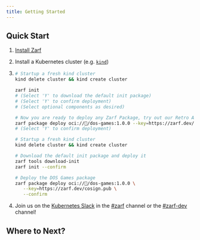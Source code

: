 ```yaml
---
title: Getting Started
---
```



## Quick Start

1. [Install Zarf](/getting-started/install)
2. Install a Kubernetes cluster (e.g. [`kind`](https://kind.sigs.k8s.io/))

3.  <Tabs>
    <TabItem label="Interactive">

    ```bash
    # Startup a fresh kind cluster
    kind delete cluster && kind create cluster

    zarf init
    # (Select 'Y' to download the default init package)
    # (Select 'Y' to confirm deployment)
    # (Select optional components as desired)

    # Now you are ready to deploy any Zarf Package, try out our Retro Arcade!!
    zarf package deploy oci://🦄/dos-games:1.0.0 --key=https://zarf.dev/cosign.pub
    # (Select 'Y' to confirm deployment)
    ```

    </TabItem>
    <TabItem label="Non-interactive">

    ```bash
    # Startup a fresh kind cluster
    kind delete cluster && kind create cluster

    # Download the default init package and deploy it
    zarf tools download-init
    zarf init --confirm

    # Deploy the DOS Games package
    zarf package deploy oci://🦄/dos-games:1.0.0 \
       --key=https://zarf.dev/cosign.pub \
       --confirm
    ```

    </TabItem>
    </Tabs>

4. Join us on the [Kubernetes Slack](https://kubernetes.slack.com) in the [#zarf](https://kubernetes.slack.com/archives/C03B6BJAUJ3) channel or the [#zarf-dev](https://kubernetes.slack.com/archives/C03BP9Z3CMA) channel!

## Where to Next?

<LinkCard title="Understanding the Basics" href="/getting-started/understanding" />

<CardGrid>
 <LinkCard title="Create a Package" href="/ref/create/" />
 <LinkCard title="View tutorials"  href="/tutorials"/>
</CardGrid>

<LinkCard title="Discover CLI commands (zarf --help)" href="/commands/zarf" />
